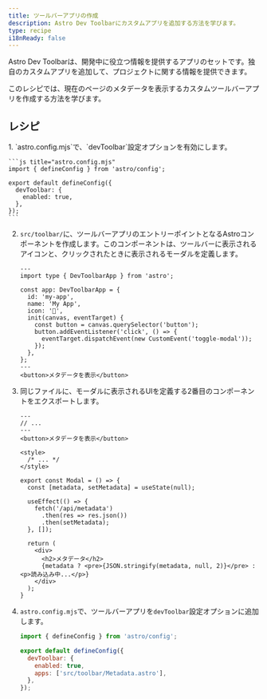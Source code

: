 ```yaml
---
title: ツールバーアプリの作成
description: Astro Dev Toolbarにカスタムアプリを追加する方法を学びます。
type: recipe
i18nReady: false
---
```



Astro Dev Toolbarは、開発中に役立つ情報を提供するアプリのセットです。独自のカスタムアプリを追加して、プロジェクトに関する情報を提供できます。

このレシピでは、現在のページのメタデータを表示するカスタムツールバーアプリを作成する方法を学びます。

## レシピ

<Steps>
1.  `astro.config.mjs`で、`devToolbar`設定オプションを有効にします。

    ```js title="astro.config.mjs"
    import { defineConfig } from 'astro/config';

    export default defineConfig({
      devToolbar: {
        enabled: true,
      },
    });
    ```

2.  `src/toolbar/`に、ツールバーアプリのエントリーポイントとなるAstroコンポーネントを作成します。このコンポーネントは、ツールバーに表示されるアイコンと、クリックされたときに表示されるモーダルを定義します。

    ```astro title="src/toolbar/Metadata.astro"
    ---
    import type { DevToolbarApp } from 'astro';

    const app: DevToolbarApp = {
      id: 'my-app',
      name: 'My App',
      icon: '🚀',
      init(canvas, eventTarget) {
        const button = canvas.querySelector('button');
        button.addEventListener('click', () => {
          eventTarget.dispatchEvent(new CustomEvent('toggle-modal'));
        });
      },
    };
    ---
    <button>メタデータを表示</button>
    ```

3.  同じファイルに、モーダルに表示されるUIを定義する2番目のコンポーネントをエクスポートします。

    ```astro title="src/toolbar/Metadata.astro"
    ---
    // ...
    ---
    <button>メタデータを表示</button>

    <style>
      /* ... */
    </style>

    export const Modal = () => {
      const [metadata, setMetadata] = useState(null);

      useEffect(() => {
        fetch('/api/metadata')
          .then(res => res.json())
          .then(setMetadata);
      }, []);

      return (
        <div>
          <h2>メタデータ</h2>
          {metadata ? <pre>{JSON.stringify(metadata, null, 2)}</pre> : <p>読み込み中...</p>}
        </div>
      );
    }
    ```

4.  `astro.config.mjs`で、ツールバーアプリを`devToolbar`設定オプションに追加します。

    ```js title="astro.config.mjs"
    import { defineConfig } from 'astro/config';

    export default defineConfig({
      devToolbar: {
        enabled: true,
        apps: ['src/toolbar/Metadata.astro'],
      },
    });
    ```
</Steps>